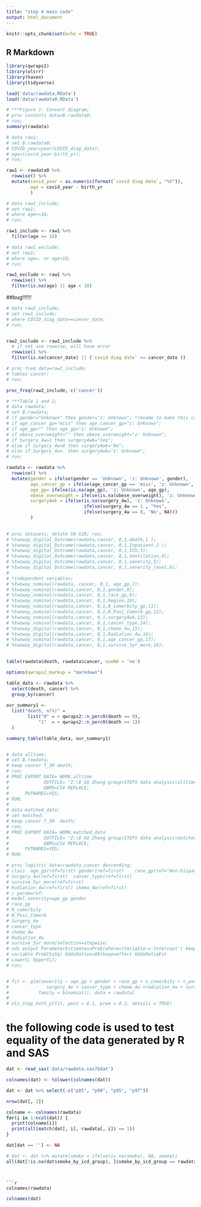 ```yaml
---
title: "step 4 main code"
output: html_document
---
```


```r
knitr::opts_chunk$set(echo = TRUE)
```

## R Markdown

```r
library(qwraps2)
library(olsrr)
library(haven)
library(tidyverse)
```


```r
load('data/rawdata.RData')
load('data/rawdata0.RData')
```


```r
# ***Figure 1: Consort diagram;
# proc contents data=B.rawdata0;
# run;
summary(rawdata)
```


```r
# data raw1;
# set B.rawdata0;
# COVID_year=year(COVID_diag_date);
# age=(covid_year-birth_yr);
# run;

raw1 <- rawdata0 %>% 
  rowwise() %>% 
  mutate(covid_year = as.numeric(format(`covid diag date`, "%Y")),
         age = covid_year - birth_yr
         )
```


```r
# data raw1_include;
# set raw1;
# where age>=18; 
# run;

raw1_include <- raw1 %>% 
  filter(age >= 18)
```

```r
# data raw1_exclude;
# set raw1;
# where age=. or age<18; 
# run;

raw1_exclude <- raw1 %>% 
  rowwise() %>% 
  filter(is.na(age) || age < 18)
```


##bug!!!!!! 
```r
# data raw2_include;
# set raw1_include;
# where COVID_diag_date>=cancer_date;                                            # missing treated as negative infinite
# run;


raw2_include <- raw1_include %>%
  # if not use rowwise, will have error
  rowwise() %>%  
  filter(is.na(cancer_date) || (`covid diag date` >= cancer_date ))
```



```r
# proc freq data=raw2_include;
# tables cancer;
# run;

proc_freq(raw2_include, c('cancer'))
```


```r
# ***Table 1 and 2;
# data rawdata;
# set B.rawdata;
# if gender="Unknown" then gender="z: Unknown"; *rename to make this category appear in the last row;
# if age_cancer_gp="miss" then age_cancer_gp="z: Unknown";
# if age_gp="" then age_gp="z: Unknown";
# if obese_overweight="" then obese_overweight="z: Unknown";
# if Surgery_4w=1 then surgery4wk="Yes";
# else if Surgery_4w=0 then surgery4wk="No";
# else if Surgery_4w=. then surgery4wk="z: Unknown";
# run;

rawdata <- rawdata %>% 
  rowwise() %>% 
  mutate(gender = ifelse(gender == 'Unknown', 'z: Unknown', gender),
         age_cancer_gp = ifelse(age_cancer_gp == 'miss', 'z: Unknown', age_cancer_gp),
         age_gp= ifelse(is.na(age_gp), 'z: Unknown', age_gp),
         obese_overweight = ifelse(is.na(obese_overweight), 'z: Unknown', obese_overweight),
         surgery4wk = ifelse(is.na(surgery_4w), 'z: Unknown', 
                             ifelse(surgery_4w == 1 , "Yes",
                             ifelse(surgery_4w == 0, 'No', NA)))
         )
         
```


```r
# proc datasets; delete S0-S20; run;
# %twoway_digital_Outcome(rawdata,cancer, 0,1,death,1 );
# %twoway_digital_Outcome(rawdata,cancer, 0,1,Inpatient,2 );
# %twoway_digital_Outcome(rawdata,cancer, 0,1,ICU,3);
# %twoway_digital_Outcome(rawdata,cancer, 0,1,Ventilation,4);
# %twoway_digital_Outcome(rawdata,cancer, 0,1,severity,5);
# %twoway_digital_Outcome(rawdata,cancer, 0,1,severity_level,6);
# 
# *independent variables;
# %twoway_nominal(rawdata, cancer, 0,1, age_gp,7);
# %twoway_nominal(rawdata,cancer, 0,1,gender,8);
# %twoway_nominal(rawdata,cancer, 0,1,race_gp,9);
# %twoway_nominal(rawdata,cancer, 0,1,Region,10);
# %twoway_nominal(rawdata,cancer, 0,1,N_comorbity_gp,11);
# %twoway_nominal(rawdata,cancer, 0,1,N_Posi_Comorb_gp,12);
# %twoway_nominal(rawdata,cancer, 0,1,surgery4wk,13);
# %twoway_nominal(rawdata,cancer, 0,1,cancer_type,14);
# %twoway_digital(rawdata,cancer, 0,1,chemo_4w,15);
# %twoway_digital(rawdata,cancer, 0,1,Radiation_4w,16);
# %twoway_nominal(rawdata,cancer, 0,1,age_cancer_gp,17);
# %twoway_digital(rawdata,cancer, 0,1,survive_5yr_more,18);
  
```

```r
table(rawdata$death, rawdata$cancer, useNA = 'no')
```


```r
options(qwraps2_markup = "markdown")

table_data <- rawdata %>% 
  select(death, cancer) %>% 
  group_by(cancer)
  
our_summary1 <-
  list("death, n(%)" =
        list("0" = ~ qwraps2::n_perc0(death == 0),
            "1"  = ~ qwraps2::n_perc0(death == 1))
  )

summary_table(table_data, our_summary1)

```

```r

```




```r
# data alltime;
# set B.rawdata;
# keep cancer T_30 death;
# run;
# PROC EXPORT DATA= WORK.alltime  
#             OUTFILE= "Z:\8 GQ Zhang group\STEP1 data analysis\alltime.csv" 
#             DBMS=CSV REPLACE;
#      PUTNAMES=YES;
# RUN;
#  
# data matched_data;
# set matched;
# keep cancer T_30  death;
# run;
# PROC EXPORT DATA= WORK.matched_data  
#             OUTFILE= "Z:\8 GQ Zhang group\STEP1 data analysis\matched_data.csv" 
#             DBMS=CSV REPLACE;
#      PUTNAMES=YES;
# RUN;
```

```r
# proc logistic data=rawdata_cancer descending;
# class  age_gp(ref=first) gender(ref=first)    race_gp(ref="Non-hispanic white")
# Surgery_4w(ref=first)  cancer_type(ref=first)
# survive_5yr_more(ref=first)
# Radiation_4w(ref=first) chemo_4w(ref=first)
# / param=ref;
# model severity=age_gp gender  
# race_gp
# N_comorbity
# N_Posi_Comorb
# Surgery_4w
# cancer_type
# chemo_4w
# Radiation_4w 
# survive_5yr_more/selection=stepwise;
# ods output ParameterEstimates=Prob(where=(Variable~='Intercept') keep=
# variable ProbChiSq) OddsRatios=OR(keep=effect OddsRatioEst 
# LowerCL UpperCL);
# run;


# fit <- glm(severity ~ age_gp + gender + race_gp + n_comorbity + n_posi_comorb +
#              surgery_4w + cancer_type + chemo_4w +radiation_4w + survive_5yr_more,
#           family = binomial(), data = rawdata)
# 
# ols_step_both_p(fit, pent = 0.1, prem = 0.3, details = TRUE)
```









# the following code is used to test equality of the data generated by R and SAS
```r
dat <- read_sas('data/rawdata.sas7bdat')
```

```r
colnames(dat) <- tolower(colnames(dat))
```

```r
dat <- dat %>% select(-c("p85", "p90", "p95", "p97"))
```

```r
nrow(dat[, 1])
```

```r
colname <- colnames(rawdata)
for(i in 1:ncol(dat)) {
  print(colname[i])
  print(all(match(dat[, i], rawdata[, i]) == 1))
}
```

```r
dat[dat == ''] <- NA
```


```r
# dat <- dat %>% mutate(smoke = ifelse(is.na(smoke), NA, smoke))
all(dat[!is.na(dat$smoke_by_icd_group), ]$smoke_by_icd_group == rawdata[!is.na(rawdata$smoke_by_icd_group), ]$smoke_by_icd_group)
```
```


```r
colnames(rawdata)
```
```r
colnames(dat)
```

